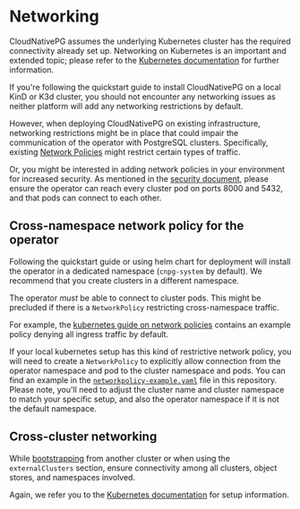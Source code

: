 ﻿# Networking

<!-- SPDX-License-Identifier: CC-BY-4.0 -->

CloudNativePG assumes the underlying Kubernetes cluster has the required
connectivity already set up.
Networking on Kubernetes is an important and extended topic; please refer to
the [Kubernetes documentation](https://kubernetes.io/docs/concepts/services-networking/) for further information.

If you're following the quickstart guide to install CloudNativePG on a local KinD or K3d cluster, you should not encounter any networking issues as neither
platform will add any networking restrictions by default.

However, when deploying CloudNativePG on existing infrastructure, networking
restrictions might be in place that could impair the communication of the
operator with PostgreSQL clusters.
Specifically, existing [Network Policies](https://kubernetes.io/docs/concepts/services-networking/network-policies/)
might restrict certain types of traffic.

Or, you might be interested in adding network policies in your environment for
increased security.
As mentioned in the [security document](security.mdx), please ensure the operator can reach every cluster pod on ports 8000 and 5432, and that pods can connect to each other.

## Cross-namespace network policy for the operator

Following the quickstart guide or using helm chart for deployment will install the operator in
a dedicated namespace (`cnpg-system` by default).
We recommend that you create clusters in a different namespace.

The operator _must_ be able to connect to cluster pods.
This might be precluded if there is a `NetworkPolicy` restricting
cross-namespace traffic.

For example, the
[kubernetes guide on network policies](https://kubernetes.io/docs/concepts/services-networking/network-policies/)
contains an example policy denying all ingress traffic by default.

If your local kubernetes setup has this kind of restrictive network policy, you
will need to create a `NetworkPolicy` to explicitly allow connection from the
operator namespace and pod to the cluster namespace and pods. You can find an example in the
[`networkpolicy-example.yaml`](samples/networkpolicy-example.yaml) file in this repository.
Please note, you'll need to adjust the cluster name and cluster namespace to
match your specific setup, and also the operator namespace if it is not
the default namespace.

## Cross-cluster networking

While [bootstrapping](bootstrap.mdx) from another cluster or when using the `externalClusters` section,
ensure connectivity among all clusters, object stores, and namespaces involved.

Again, we refer you to the [Kubernetes documentation](https://kubernetes.io/docs/concepts/services-networking/)
for setup information.
